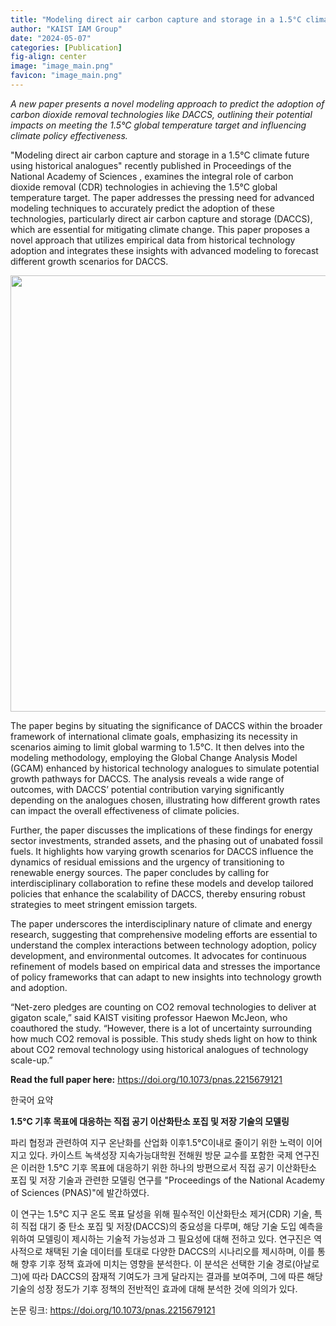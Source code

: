 ```yaml
---
title: "Modeling direct air carbon capture and storage in a 1.5°C climate  future using historical analogues"
author: "KAIST IAM Group"
date: "2024-05-07"
categories: [Publication]
fig-align: center
image: "image_main.png"
favicon: "image_main.png"
---
```


*A new paper presents a novel modeling approach to predict the adoption of carbon dioxide removal technologies like DACCS, outlining their potential impacts on meeting the 1.5°C global temperature target and influencing climate policy effectiveness.*

\"Modeling direct air carbon capture and storage in a 1.5°C climate future using historical analogues\" recently published in Proceedings of the National Academy of Sciences , examines the integral role of carbon dioxide removal (CDR) technologies in achieving the 1.5°C global temperature target. The paper addresses the pressing need for advanced modeling techniques to accurately predict the adoption of these technologies, particularly direct air carbon capture and storage (DACCS), which are essential for mitigating climate change. This paper proposes a novel approach that utilizes empirical data from historical technology adoption and integrates these insights with advanced modeling to forecast different growth scenarios for DACCS.

![](image_main.png){fig-align="center" width="698"}

The paper begins by situating the significance of DACCS within the broader framework of international climate goals, emphasizing its necessity in scenarios aiming to limit global warming to 1.5°C. It then delves into the modeling methodology, employing the Global Change Analysis Model (GCAM) enhanced by historical technology analogues to simulate potential growth pathways for DACCS. The analysis reveals a wide range of outcomes, with DACCS' potential contribution varying significantly depending on the analogues chosen, illustrating how different growth rates can impact the overall effectiveness of climate policies.

Further, the paper discusses the implications of these findings for energy sector investments, stranded assets, and the phasing out of unabated fossil fuels. It highlights how varying growth scenarios for DACCS influence the dynamics of residual emissions and the urgency of transitioning to renewable energy sources. The paper concludes by calling for interdisciplinary collaboration to refine these models and develop tailored policies that enhance the scalability of DACCS, thereby ensuring robust strategies to meet stringent emission targets.

The paper underscores the interdisciplinary nature of climate and energy research, suggesting that comprehensive modeling efforts are essential to understand the complex interactions between technology adoption, policy development, and environmental outcomes. It advocates for continuous refinement of models based on empirical data and stresses the importance of policy frameworks that can adapt to new insights into technology growth and adoption.

"Net-zero pledges are counting on CO2 removal technologies to deliver at gigaton scale," said KAIST visiting professor Haewon McJeon, who coauthored the study. "However, there is a lot of uncertainty surrounding how much CO2 removal is possible. This study sheds light on how to think about CO2 removal technology using historical analogues of technology scale-up."

**Read the full paper here:** <https://doi.org/10.1073/pnas.2215679121>

한국어 요약

**1.5°C 기후 목표에 대응하는 직접 공기 이산화탄소 포집 및 저장 기술의 모델링**

파리 협정과 관련하여 지구 온난화를 산업화 이후1.5°C이내로 줄이기 위한 노력이 이어지고 있다. 카이스트 녹색성장 지속가능대학원 전해원 방문 교수를 포함한 국제 연구진은 이러한 1.5°C 기후 목표에 대응하기 위한 하나의 방편으로서 직접 공기 이산화탄소 포집 및 저장 기술과 관련한 모델링 연구를 \"Proceedings of the National Academy of Sciences (PNAS)\"에 발간하였다. 

이 연구는 1.5°C 지구 온도 목표 달성을 위해 필수적인 이산화탄소 제거(CDR) 기술, 특히 직접 대기 중 탄소 포집 및 저장(DACCS)의 중요성을 다루며, 해당 기술 도입 예측을 위하여 모델링이 제시하는 기술적 가능성과 그 필요성에 대해 전하고 있다. 연구진은 역사적으로 채택된 기술 데이터를 토대로 다양한 DACCS의 시나리오를 제시하며, 이를 통해 향후 기후 정책 효과에 미치는 영향을 분석한다. 이 분석은 선택한 기술 경로(아날로그)에 따라 DACCS의 잠재적 기여도가 크게 달라지는 결과를 보여주며, 그에 따른 해당 기술의 성장 정도가 기후 정책의 전반적인 효과에 대해 분석한 것에 의의가 있다.

논문 링크: <https://doi.org/10.1073/pnas.2215679121>
